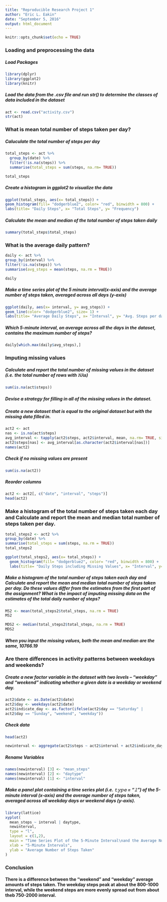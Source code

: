 ```yaml
---
title: "Reproducible Research Project 1"
author: "Eric L. Eakin"
date: "September 5, 2016"
output: html_document
---
```


```r
knitr::opts_chunk$set(echo = TRUE)
```

### Loading and preprocessing the data

##### Load Packages

```r
library(dplyr)
library(ggplot2)
library(knitr)
```

##### Load the data from the .csv file and run str() to determine the classes of data included in the dataset

```r
act <- read.csv("activity.csv")
str(act)
```

### What is mean total number of steps taken per day?
##### Caluculate the total number of steps per day

```r
total_steps <- act %>% 
  group_by(date) %>%
  filter(!is.na(steps)) %>%
  summarise(total_steps = sum(steps, na.rm= TRUE))
```

```r
total_steps
```

##### Create a histogram in ggplot2 to visualize the data

```r
ggplot(total_steps, aes(x= total_steps)) +
geom_histogram(fill= "dodgerblue2", color= "red", binwidth = 800) +
labs(title= "Daily Steps", x= "Total Steps", y= "Frequency")
```

##### Calculate the mean and median of the total number of steps taken daily

```r
summary(total_steps$total_steps)
```

### What is the average daily pattern?

```r
daily <- act %>%
group_by(interval) %>%
filter(!is.na(steps)) %>%
summarise(avg_steps = mean(steps, na.rm = TRUE))
```

```r
daily
```

##### Make a time series plot of the 5 minute interval(x-axis) and the average number of steps taken, averaged across all days (y-axis)

```r
ggplot(daily, aes(x= interval, y= avg_steps)) +
geom_line(color= "dodgerblue2", size= 1) +
labs(title= "Average Daily Steps", x= "Interval", y= "Avg. Steps per day")
```

##### Which 5-minute interval, on average across all the days in the dataset, contains the maximum number of steps?

```r
daily[which.max(daily$avg_steps),]
```

### Imputing missing values

##### Calculate and report the total number of missing values in the dataset (i.e. the total number of rows with 𝙽𝙰s)

```r
sum(is.na(act$steps))
```

##### Devise a strategy for filling in all of the missing values in the dataset. 
##### Create a new dataset that is equal to the original dataset but with the missing data filled in.

```r
act2 <- act
nas <- is.na(act$steps)
avg_interval <- tapply(act2$steps, act2$interval, mean, na.rm= TRUE, simplify = TRUE)
act2$steps[nas] <- avg_interval[as.character(act2$interval[nas])]
names(act2)
```

##### Check if no missing values are present

```r
sum(is.na(act2))
```

##### Reorder columns

```r
act2 <- act2[, c("date", "interval", "steps")]
head(act2)
```

### Make a histogram of the total number of steps taken each day and Calculate and report the mean and median total number of steps taken per day. 

```r
total_steps2 <- act2 %>%
group_by(date) %>%
summarise(total_steps = sum(steps, na.rm = TRUE))
total_steps2
```

```r
ggplot(total_steps2, aes(x= total_steps)) +
  geom_histogram(fill= "dodgerblue2", color= "red", binwidth = 800) +
  labs(title= "Daily Steps including Missing Values", x= "Interval", y= "No. of Steps")
```

##### Make a histogram of the total number of steps taken each day and Calculate and report the mean and median total number of steps taken per day. Do these values differ from the estimates from the first part of the assignment? What is the impact of imputing missing data on the estimates of the total daily number of steps?

```r
MS2 <- mean(total_steps2$total_steps, na.rm = TRUE)
MS2
```

```r
MDS2 <- median(total_steps2$total_steps, na.rm = TRUE)
MDS2
```

##### When you input the missing values, both the mean and median are the same, 10766.19

### Are there differences in activity patterns between weekdays and weekends?

##### Create a new factor variable in the dataset with two levels – “weekday” and “weekend” indicating whether a given date is a weekday or weekend day.

```r
act2$date <- as.Date(act2$date)
act2$day <- weekdays(act2$date)
act2$indicate_day <- as.factor(ifelse(act2$day == "Saturday" |
act2$day == "Sunday", "weekend", "weekday"))
```

##### Check data

```r
head(act2)
```

```r
newinterval <- aggregate(act2$steps ~ act2$interval + act2$indicate_day, act2, mean)
```

##### Rename Variables

```r
names(newinterval) [3] <- "mean_steps"
names(newinterval) [2] <- "daytype"
names(newinterval) [1] <- "interval"
```

##### Make a panel plot containing a time series plot (i.e. 𝚝𝚢𝚙𝚎 = "𝚕") of the 5-minute interval (x-axis) and the average number of steps taken, averaged across all weekday days or weekend days (y-axis).

```r
library(lattice)
xyplot(
  mean_steps ~ interval | daytype,
  newinterval,
  type = "l",
  layout = c(1,2),
  main = "Time Series Plot of the 5-Minute Interval\nand the Average Number of Steps Taken,\nAveraged Across All Weekday Days or Weekend Days",
  xlab = "5-Minute Intervals",
  ylab = "Average Number of Steps Taken"
)
```

### Conclusion

#### There is a difference between the "weekend" and "weekday" average amounts of steps taken. The weekday steps peak at about the 800-1000 interval, while the weekend steps are more evenly spread out from about theb 750-2000 interval. 


